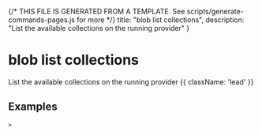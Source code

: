 {/* THIS FILE IS GENERATED FROM A TEMPLATE. See scripts/generate-commands-pages.js for more */}
    title: "blob list collections",
    description: "List the available collections on the running provider"
}

<div className='not-prose mb-5'>
    <Breadcrumbs pages={[
        { name: 'Commands', href: '/docs/commands', current: false },
        { name: 'blob list collections', href: '/docs/commands/blob-list-blobs', current: true },
    ]} />
</div>

# blob list collections

List the available collections on the running provider {{ className: 'lead' }}



## Examples

<CodeGroup title="SET">


```text {{ title: 'console' }}
> 
```






</CodeGroup>
